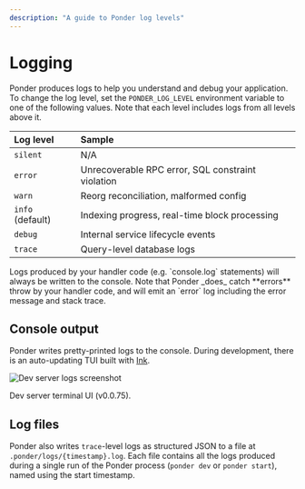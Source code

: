 ```yaml
---
description: "A guide to Ponder log levels"
---
```



# Logging

Ponder produces logs to help you understand and debug your application. To change the log level, set the `PONDER_LOG_LEVEL` environment variable to one of the following values. Note that each level includes logs from all levels above it.

| Log level        | Sample                                            |
| :--------------- | :------------------------------------------------ |
| `silent`         | N/A                                               |
| `error`          | Unrecoverable RPC error, SQL constraint violation |
| `warn`           | Reorg reconciliation, malformed config            |
| `info` (default) | Indexing progress, real-time block processing     |
| `debug`          | Internal service lifecycle events                 |
| `trace`          | Query-level database logs                         |

<Callout type="info">
  Logs produced by your handler code (e.g. `console.log` statements) will always
  be written to the console. Note that Ponder _does_ catch **errors** throw by
  your handler code, and will emit an `error` log including the error message
  and stack trace.
</Callout>

## Console output

Ponder writes pretty-printed logs to the console. During development, there is an auto-updating TUI built with [Ink](https://github.com/vadimdemedes/ink).

![Dev server logs screenshot](/logs.gif)

<p className="caption">Dev server terminal UI (v0.0.75).</p>

## Log files

Ponder also writes `trace`-level logs as structured JSON to a file at `.ponder/logs/{timestamp}.log`. Each file contains all the logs produced during a single run of the Ponder process (`ponder dev` or `ponder start`), named using the start timestamp.
